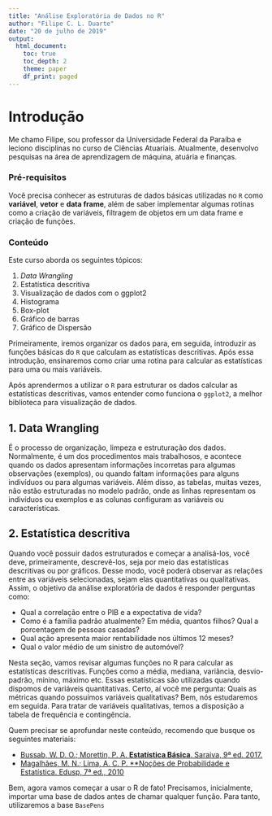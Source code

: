 ```yaml
---
title: "Análise Exploratória de Dados no R"
author: "Filipe C. L. Duarte"
date: "20 de julho de 2019"
output:
  html_document:
    toc: true
    toc_depth: 2
    theme: paper
    df_print: paged
---
```


# Introdução

Me chamo Filipe, sou professor da Universidade Federal da Paraíba e leciono disciplinas no curso de Ciências Atuariais. Atualmente, desenvolvo pesquisas na área de aprendizagem de máquina, atuária e finanças. 

### Pré-requisitos

Você precisa conhecer as estruturas de dados básicas utilizadas no `R` como **variável**, **vetor** e **data frame**, além de saber implementar algumas rotinas como a criação de variáveis, filtragem de objetos em um data frame e criação de funções.

### Conteúdo

Este curso aborda os seguintes tópicos:

1. *Data Wrangling*
2. Estatística descritiva
3. Visualização de dados com o ggplot2
4. Histograma
5. Box-plot
6. Gráfico de barras
7. Gráfico de Dispersão

Primeiramente, iremos organizar os dados para, em seguida, introduzir as funções básicas do `R` que calculam as estatísticas descritivas. Após essa introdução, ensinaremos como criar uma rotina para calcular as estatísticas para uma ou mais variáveis.

Após aprendermos a utilizar o `R` para estruturar os dados calcular as estatísticas descritivas, vamos entender como funciona o `ggplot2`, a melhor biblioteca para visualização de dados. 

## 1. Data Wrangling

É o processo de organização, limpeza e estruturação dos dados. Normalmente, é um dos procedimentos mais trabalhosos, e acontece quando os dados apresentam informações incorretas para algumas observações (exemplos), ou quando faltam informações para alguns indivíduos ou para algumas variáveis. Além disso, as tabelas, muitas vezes, não estão estruturadas no modelo padrão, onde as linhas representam os indivíduos ou exemplos e as colunas configuram as variáveis ou características.  

## 2. Estatística descritiva

Quando você possuir dados estruturados e começar a analisá-los, você deve, primeiramente, descrevê-los, seja por meio das estatísticas descritivas ou por gráficos. Desse modo, você poderá observar as relações entre as variáveis selecionadas, sejam elas quantitativas ou qualitativas. Assim, o objetivo da análise exploratória de dados é responder perguntas como:

* Qual a correlação entre o PIB e a expectativa de vida? 
* Como é a família padrão atualmente? Em média, quantos filhos? Qual a porcentagem de pessoas casadas?
* Qual ação apresenta maior rentabilidade nos últimos 12 meses?
* Qual o valor médio de um sinistro de automóvel?

Nesta seção, vamos revisar algumas funções no R para calcular as estatísticas descritivas. Funções como a média, mediana, variância, desvio-padrão, mínino, máximo etc. Essas estatísticas são utilizadas quando dispomos de variáveis quantitativas. Certo, aí você me pergunta: Quais as métricas quando possuímos variáveis qualitativas? Bem, nós estudaremos em seguida. Para tratar de variáveis qualitativas, temos a disposição a tabela de frequência e contingência. 

Quem precisar se aprofundar neste conteúdo, recomendo que busque os seguintes materiais:

* [Bussab, W. D. O.; Morettin, P. A. **Estatística Básica**. Saraiva, 9ª ed. 2017.](https://www.google.com/search?ei=h6AoXYOIJq665OUPo4OLuAY&q=Morettin+e+Bussab+Estat%C3%ADstica+B%C3%A1sica&oq=Morettin+e+Bussab+Estat%C3%ADstica+B%C3%A1sica&gs_l=psy-ab.3..35i39j0l9.6783.12273..12415...0.0..0.404.6229.2-23j0j1......0....1..gws-wiz.......0i71.vPERBmd3PCA)
* [Magalhães, M. N.; Lima, A. C. P. **Noções de Probabilidade e Estatística. Edusp, 7ª ed., 2010](http://www.edusp.com.br/loja/produto/356/nocoes-de-probabilidade-e-estatistica)

Bem, agora vamos começar a usar o R de fato! Precisamos, inicialmente, importar uma base de dados antes de chamar qualquer função. Para tanto, utilizaremos a base `BasePens`





